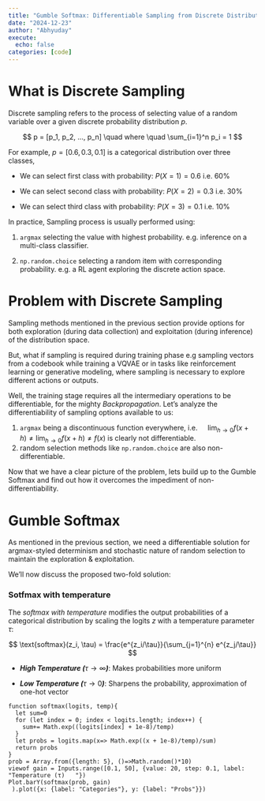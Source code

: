 ```yaml
---
title: "Gumble Softmax: Differentiable Sampling from Discrete Distributions"
date: "2024-12-23"
author: "Abhyuday"
execute:
  echo: false
categories: [code]
---
```


# What is Discrete Sampling

Discrete sampling refers to the process of selecting value of a random variable over a given discrete probability distribution *p*.

$$
p = [p_1, p_2, ..., p_n] \quad where \quad \sum_{i=1}^n p_i = 1
$$

For example, $p = [0.6, 0.3, 0.1]$ is a categorical distribution over three classes,

-   We can select first class with probability: $P(X=1) = 0.6$ \quad i.e. 60%

-   We can select second class with probability: $P(X=2) = 0.3$ \quad i.e. 30%

-   We can select third class with probability: $P(X=3) = 0.1$ \quad i.e. 10%

In practice, Sampling process is usually performed using:

1.  `argmax` selecting the value with highest probability. e.g. inference on a multi-class classifier.

2.  `np.random.choice` selecting a random item with corresponding probability. e.g. a RL agent exploring the discrete action space.

# Problem with Discrete Sampling

Sampling methods mentioned in the previous section provide options for both exploration (during data collection) and exploitation (during inference) of the distribution space.

But, what if sampling is required during training phase e.g sampling vectors from a codebook while training a VQVAE or in tasks like reinforcement learning or generative modeling, where sampling is necessary to explore different actions or outputs.

Well, the training stage requires all the intermediary operations to be differentiable, for the mighty *Backpropagation*. Let's analyze the differentiability of sampling options available to us:

1.  `argmax` being a discontinuous function everywhere, i.e. $\quad\lim_{h\to0}f(x+h) \neq \lim_{h\to0}f(x+h) \neq f(x)$ is clearly not differentiable.
2.  random selection methods like `np.random.choice` are also non-differentiable.

Now that we have a clear picture of the problem, lets build up to the Gumble Softmax and find out how it overcomes the impediment of non-differentiability.

# Gumble Softmax

As mentioned in the previous section, we need a differentiable solution for argmax-styled determinism and stochastic nature of random selection to maintain the exploration & exploitation.

We'll now discuss the proposed two-fold solution:

### Sotfmax with temperature

The *softmax with temperature* modifies the output probabilities of a categorical distribution by scaling the logits $z$ with a temperature parameter $\tau$:

$$
\text{softmax}(z_i, \tau) = \frac{e^{z_i/\tau}}{\sum_{j=1}^{n} e^{z_j/\tau}}
$$

-   ***High Temperature (***$\tau \to \infty$***)***: Makes probabilities more uniform

-   ***Low Temperature (***$\tau \to 0$***)***: Sharpens the probability, approximation of one-hot vector


```ojs

function softmax(logits, temp){
  let sum=0
  for (let index = 0; index < logits.length; index++) {
    sum+= Math.exp((logits[index] + 1e-8)/temp)
  }
  let probs = logits.map(x=> Math.exp((x + 1e-8)/temp)/sum)
  return probs
}
prob = Array.from({length: 5}, ()=>Math.random()*10)
viewof gain = Inputs.range([0.1, 50], {value: 20, step: 0.1, label: "Temperature (τ)   "})
Plot.barY(softmax(prob, gain)
 ).plot({x: {label: "Categories"}, y: {label: "Probs"}})
```